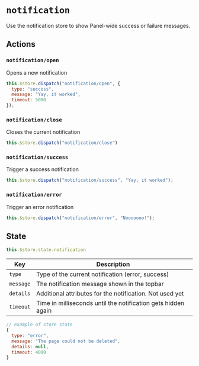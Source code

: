 
<Meta
  title="Internals | $store /  Modules / notification"
/>

# `notification`

Use the notification store to show Panel-wide success or failure messages.

## Actions

### `notification/open`

Opens a new notification

```js
this.$store.dispatch("notification/open", {
  type: "success",
  message: "Yay, it worked",
  timeout: 5000
});
```

### `notification/close`

Closes the current notification

```js
this.$store.dispatch("notification/close")
```

### `notification/success`

Trigger a success notification

```js
this.$store.dispatch("notification/success", "Yay, it worked");
```

### `notification/error`

Trigger an error notification

```js
this.$store.dispatch("notification/error", "Nooooooo!");
```


## State

```js
this.$store.state.notification
```

| Key | Description |
|-|-|
| `type` | Type of the current notification (error, success) |
| `message` | The notification message shown in the topbar |
| `details` | Additional attributes for the notification. Not used yet |
| `timeout` | Time in milliseconds until the notification gets hidden again |

```js
// example of store state
{
  type: "error",
  message: "The page could not be deleted",
  details: null,
  timeout: 4000
}
```
